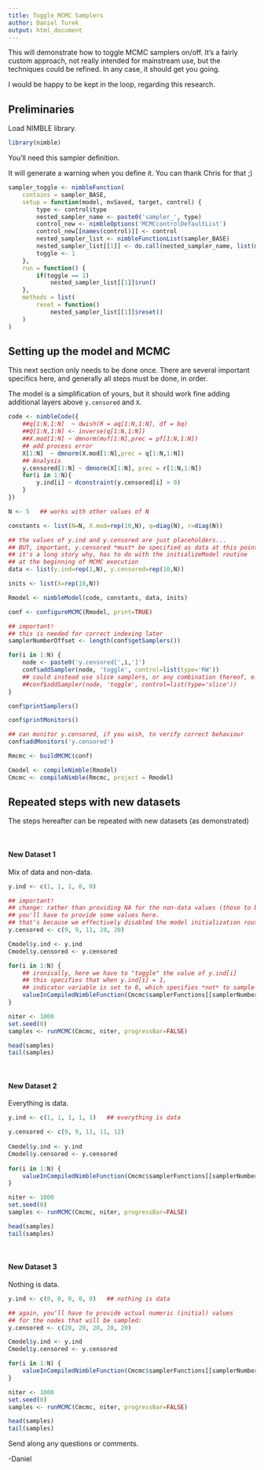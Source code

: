 ```yaml
---
title: Toggle MCMC Samplers
author: Daniel Turek
output: html_document
---
```


<!---
danielturek.github.io/public/folder/fileName.html
-->

This will demonstrate how to toggle MCMC samplers on/off.  It's a fairly custom approach, not really intended for mainstream use, but the techniques could be refined.  In any case, it should get you going.
 
I would be happy to be kept in the loop, regarding this research.

## Preliminaries

Load NIMBLE library.

```r
library(nimble)
```

You'll need this sampler definition.

It will generate a warning when you define it.  You can thank Chris for that  ;)

```r
sampler_toggle <- nimbleFunction(
    contains = sampler_BASE,
    setup = function(model, mvSaved, target, control) {
        type <- control$type
        nested_sampler_name <- paste0('sampler_', type)
        control_new <- nimbleOptions('MCMCcontrolDefaultList')
        control_new[[names(control)]] <- control
        nested_sampler_list <- nimbleFunctionList(sampler_BASE)
        nested_sampler_list[[1]] <- do.call(nested_sampler_name, list(model, mvSaved, target, control_new))
        toggle <- 1
    },
    run = function() {
        if(toggle == 1)
            nested_sampler_list[[1]]$run()
    },
    methods = list(
        reset = function()
            nested_sampler_list[[1]]$reset()
    )
)
```

## Setting up the model and MCMC

This next section only needs to be done once.  There are several important specifics here, and generally all steps must be done, in order.

The model is a simplification of yours, but it should work fine adding additional layers above `y.censored` and `X`.

```r
code <- nimbleCode({ 
    ##q[1:N,1:N]  ~ dwish(R = aq[1:N,1:N], df = bq)
    ##Q[1:N,1:N] <- inverse(q[1:N,1:N])
    ##X.mod[1:N] ~ dmnorm(muf[1:N],prec = pf[1:N,1:N])
    ## add process error
    X[1:N]  ~ dmnorm(X.mod[1:N],prec = q[1:N,1:N])
    ## Analysis
    y.censored[1:N] ~ dmnorm(X[1:N], prec = r[1:N,1:N]) 
    for(i in 1:N){
        y.ind[i] ~ dconstraint(y.censored[i] > 0)
    }
})

N <- 5   ## works with other values of N

constants <- list(N=N, X.mod=rep(10,N), q=diag(N), r=diag(N))

## the values of y.ind and y.censored are just placeholders...
## BUT, important, y.censored *must* be specified as data at this point.
## it's a long story why, has to do with the initializeModel routine
## at the beginning of MCMC execution
data <- list(y.ind=rep(1,N), y.censored=rep(10,N))  

inits <- list(X=rep(10,N))

Rmodel <- nimbleModel(code, constants, data, inits)

conf <- configureMCMC(Rmodel, print=TRUE)

## important!
## this is needed for correct indexing later
samplerNumberOffset <- length(conf$getSamplers())

for(i in 1:N) {
    node <- paste0('y.censored[',i,']')
    conf$addSampler(node, 'toggle', control=list(type='RW'))
    ## could instead use slice samplers, or any combination thereof, e.g.:
    ##conf$addSampler(node, 'toggle', control=list(type='slice'))
}

conf$printSamplers()

conf$printMonitors()

## can monitor y.censored, if you wish, to verify correct behaviour
conf$addMonitors('y.censored')

Rmcmc <- buildMCMC(conf)

Cmodel <- compileNimble(Rmodel)
Cmcmc <- compileNimble(Rmcmc, project = Rmodel)
```

## Repeated steps with new datasets

The steps hereafter can be repeated with new datasets (as
demonstrated)

\   

#### New Dataset 1 

Mix of data and non-data.

```r
y.ind <- c(1, 1, 1, 0, 0)

## important!
## change: rather than providing NA for the non-data values (those to be sampled),
## you'll have to provide some values here.
## that's because we effectively disabled the model initialization routine earlier
y.censored <- c(9, 9, 11, 20, 20)

Cmodel$y.ind <- y.ind
Cmodel$y.censored <- y.censored

for(i in 1:N) {
    ## ironically, here we have to "toggle" the value of y.ind[i]
    ## this specifies that when y.ind[i] = 1,
    ## indicator variable is set to 0, which specifies *not* to sample
    valueInCompiledNimbleFunction(Cmcmc$samplerFunctions[[samplerNumberOffset+i]], 'toggle', 1-y.ind[i])
}

niter <- 1000
set.seed(0)
samples <- runMCMC(Cmcmc, niter, progressBar=FALSE)

head(samples)
tail(samples)
```

\   

#### New Dataset 2 

Everything is data.

```r
y.ind <- c(1, 1, 1, 1, 1)   ## everything is data

y.censored <- c(9, 9, 11, 11, 12)
 
Cmodel$y.ind <- y.ind 
Cmodel$y.censored <- y.censored
 
for(i in 1:N) {
    valueInCompiledNimbleFunction(Cmcmc$samplerFunctions[[samplerNumberOffset+i]], 'toggle', 1-y.ind[i])
}

niter <- 1000 
set.seed(0)
samples <- runMCMC(Cmcmc, niter, progressBar=FALSE)

head(samples)
tail(samples)
```

\   

#### New Dataset 3

Nothing is data.

```r
y.ind <- c(0, 0, 0, 0, 0)   ## nothing is data

## again, you'll have to provide actual numeric (initial) values
## for the nodes that will be sampled:
y.censored <- c(20, 20, 20, 20, 20)

Cmodel$y.ind <- y.ind
Cmodel$y.censored <- y.censored

for(i in 1:N) {
    valueInCompiledNimbleFunction(Cmcmc$samplerFunctions[[samplerNumberOffset+i]], 'toggle', 1-y.ind[i])
}

niter <- 1000
set.seed(0)
samples <- runMCMC(Cmcmc, niter, progressBar=FALSE)

head(samples)
tail(samples)
```

Send along any questions or comments.

-Daniel

\  

\  

\  

\  





